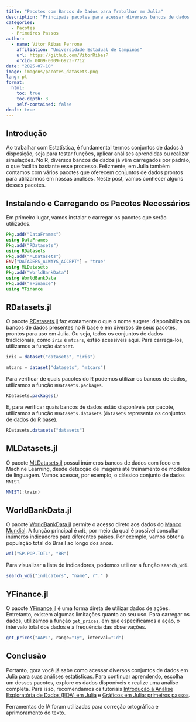 ```yaml
---
title: "Pacotes com Bancos de Dados para Trabalhar em Julia"
description: "Principais pacotes para acessar diversos bancos de dados para as suas análises estatísticas em Julia."
categories:
  - Pacotes
  - Primeiros Passos
author:
  - name: Vitor Ribas Perrone
    affiliation: "Universidade Estadual de Campinas"
    url: https://github.com/VitorRibasP
    orcid: 0009-0009-6923-7712
date: "2025-07-10"
image: imagens/pacotes_datasets.png
lang: pt
format:
  html:
    toc: true
    toc-depth: 3
    self-contained: false
draft: true
---
```


## Introdução

::: {.justify}
Ao trabalhar com Estatística, é fundamental termos conjuntos de dados à disposição, seja para testar funções, aplicar análises aprendidas ou realizar simulações. No R, diversos bancos de dados já vêm carregados por padrão, o que facilita bastante esse processo. Felizmente, em Julia também contamos com vários pacotes que oferecem conjuntos de dados prontos para utilizarmos em nossas análises. Neste post, vamos conhecer alguns desses pacotes.
:::

## Instalando e Carregando os Pacotes Necessários

Em primeiro lugar, vamos instalar e carregar os pacotes que serão utilizados.
```julia
Pkg.add("DataFrames")
using DataFrames
Pkg.add("RDatasets")
using RDatasets
Pkg.add("MLDatasets")
ENV["DATADEPS_ALWAYS_ACCEPT"] = "true"
using MLDatasets
Pkg.add("WorldBankData")
using WorldBankData
Pkg.add("YFinance")
using YFinance
```

## RDatasets.jl
::: justify
O pacote [RDatasets.jl](https://github.com/JuliaStats/RDatasets.jl) faz exatamente o que o nome sugere: disponibiliza os bancos de dados presentes no R base e em diversos de seus pacotes, prontos para uso em Julia. Ou seja, todos os conjuntos de dados tradicionais, como `iris` e `mtcars`, estão acessíveis aqui. Para carregá-los, utilizamos a função `dataset`.
:::
```julia
iris = dataset("datasets", "iris")
```
```julia
mtcars = dataset("datasets", "mtcars")
```
::: justify
Para verificar de quais pacotes do R podemos utilizar os bancos de dados, utilizamos a função `RDatasets.packages`.
:::
```julia
RDatasets.packages()
```
::: justify
E, para verificar quais bancos de dados estão disponíveis por pacote, utilizamos a função `RDatasets.datasets` (`datasets` representa os conjuntos de dados do R base).
:::
```julia
RDatasets.datasets("datasets")
```

## MLDatasets.jl
::: justify
O pacote [MLDatasets.jl](https://juliaml.github.io/MLDatasets.jl/stable/) possui inúmeros bancos de dados com foco em Machine Learning, desde detecção de imagens até treinamento de modelos de linguagem. Vamos acessar, por exemplo, o clássico conjunto de dados `MNIST`.
:::
```julia
MNIST(:train)
```

## WorldBankData.jl
::: justify
O pacote [WorldBankData.jl](https://github.com/4gh/WorldBankData.jl) permite o acesso direto aos dados do [Manco Mundial](https://data.worldbank.org/). A função principal é `wdi`, por meio da qual é possível consultar inúmeros indicadores para diferentes países. Por exemplo, vamos obter a população total do Brasil ao longo dos anos.
:::
```julia
wdi("SP.POP.TOTL", "BR")
```
Para visualizar a lista de indicadores, podemos utilizar a função `search_wdi`.
```julia
search_wdi("indicators", "name", r"." )
```

## YFinance.jl
::: justify
O pacote [YFinance.jl](https://eohne.github.io/YFinance.jl/dev/) é uma forma direta de utilizar dados de ações. Entretanto, existem algumas limitações quanto ao seu uso. Para carregar os dados, utilizamos a função `get_prices`, em que especificamos a ação, o intervalo total dos dados e a frequência das observações. 
:::
```julia
get_prices("AAPL", range="1y", interval="1d")
```
## Conclusão

::: {.justify}
Portanto, gora você já sabe como acessar diversos conjuntos de dados em Julia para suas análises estatísticas. Para continuar aprendendo, escolha um desses pacotes, explore os dados disponíveis e realize uma análise completa. Para isso, recomendamos os tutoriais [Introdução à Análise Exploratória de Dados (EDA) em Julia](https://ime.unicamp.br/julialang/Tutoriais/tutorial-eda.html) e [Gráficos em Julia: primeiros passos
](https://ime.unicamp.br/julialang/Tutoriais/graf_basico.html).
:::

::: callout-note
Ferramentas de IA foram utilizadas para correção ortográfica e aprimoramento do texto.
:::